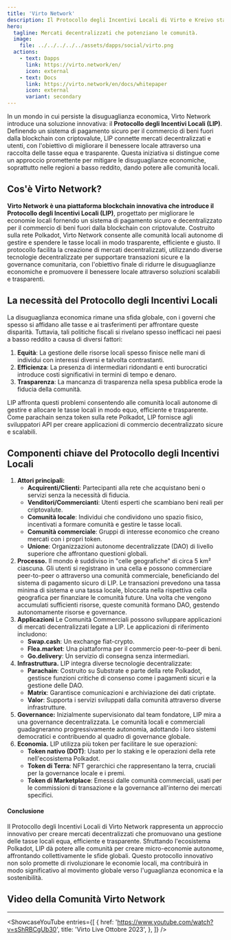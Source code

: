 ```yaml
---
title: 'Virto Network'
description: Il Protocollo degli Incentivi Locali di Virto e Kreivo sta creando mercati decentralizzati che potenziano le comunità attraverso una gestione trasparente delle tasse locali.
hero:
  tagline: Mercati decentralizzati che potenziano le comunità.
  image: 
    file: ../../../../../assets/dapps/social/virto.png
  actions:
    - text: Dapps
      link: https://virto.network/en/
      icon: external
    - text: Docs
      link: https://virto.network/en/docs/whitepaper
      icon: external
      variant: secondary
---
```



In un mondo in cui persiste la disuguaglianza economica, Virto Network introduce una soluzione innovativa: il **Protocollo degli Incentivi Locali (LIP)**.
Definendo un sistema di pagamento sicuro per il commercio di beni fuori dalla blockchain con criptovalute, LIP connette mercati decentralizzati e utenti, con l'obiettivo di migliorare il benessere locale attraverso una raccolta delle tasse equa e trasparente.
Questa iniziativa si distingue come un approccio promettente per mitigare le disuguaglianze economiche, soprattutto nelle regioni a basso reddito, dando potere alle comunità locali.

## Cos'è Virto Network?
**Virto Network è una piattaforma blockchain innovativa che introduce il Protocollo degli Incentivi Locali (LIP)**, progettato per migliorare le economie locali fornendo un sistema di pagamento sicuro e decentralizzato per il commercio di beni fuori dalla blockchain con criptovalute. Costruito sulla rete Polkadot, Virto Network consente alle comunità locali autonome di gestire e spendere le tasse locali in modo trasparente, efficiente e giusto. Il protocollo facilita la creazione di mercati decentralizzati, utilizzando diverse tecnologie decentralizzate per supportare transazioni sicure e la governance comunitaria, con l'obiettivo finale di ridurre le disuguaglianze economiche e promuovere il benessere locale attraverso soluzioni scalabili e trasparenti.

## La necessità del Protocollo degli Incentivi Locali
La disuguaglianza economica rimane una sfida globale, con i governi che spesso si affidano alle tasse e ai trasferimenti per affrontare queste disparità. Tuttavia, tali politiche fiscali si rivelano spesso inefficaci nei paesi a basso reddito a causa di diversi fattori:
1. **Equità**: La gestione delle risorse locali spesso finisce nelle mani di individui con interessi diversi e talvolta contrastanti.
2. **Efficienza**: La presenza di intermediari ridondanti e enti burocratici introduce costi significativi in termini di tempo e denaro.
3. **Trasparenza**: La mancanza di trasparenza nella spesa pubblica erode la fiducia della comunità.

LIP affronta questi problemi consentendo alle comunità locali autonome di gestire e allocare le tasse locali in modo equo, efficiente e trasparente. Come parachain senza token sulla rete Polkadot, LIP fornisce agli sviluppatori API per creare applicazioni di commercio decentralizzato sicure e scalabili.

## Componenti chiave del Protocollo degli Incentivi Locali
1. **Attori principali:**
    - **Acquirenti/Clienti**: Partecipanti alla rete che acquistano beni o servizi senza la necessità di fiducia.
    - **Venditori/Commercianti**: Utenti esperti che scambiano beni reali per criptovalute.
    - **Comunità locale**: Individui che condividono uno spazio fisico, incentivati a formare comunità e gestire le tasse locali.
    - **Comunità commerciale**: Gruppi di interesse economico che creano mercati con i propri token.
    - **Unione**: Organizzazioni autonome decentralizzate (DAO) di livello superiore che affrontano questioni globali.
2. **Processo.** Il mondo è suddiviso in "celle geografiche" di circa 5 km² ciascuna. Gli utenti si registrano in una cella e possono commerciare peer-to-peer o attraverso una comunità commerciale, beneficiando del sistema di pagamento sicuro di LIP. Le transazioni prevedono una tassa minima di sistema e una tassa locale, bloccata nella rispettiva cella geografica per finanziare le comunità future. Una volta che vengono accumulati sufficienti risorse, queste comunità formano DAO, gestendo autonomamente risorse e governance.
3. **Applicazioni** Le Comunità Commerciali possono sviluppare applicazioni di mercati decentralizzati legate a LIP. Le applicazioni di riferimento includono:
    - **Swap.cash**: Un exchange fiat-crypto.
    - **Flea.market**: Una piattaforma per il commercio peer-to-peer di beni.
    - **Go.delivery**: Un servizio di consegna senza intermediari.
4. **Infrastruttura.** LIP integra diverse tecnologie decentralizzate:
    - **Parachain**: Costruito su Substrate e parte della rete Polkadot, gestisce funzioni critiche di consenso come i pagamenti sicuri e la gestione delle DAO.
    - **Matrix**: Garantisce comunicazioni e archiviazione dei dati criptate.
    - **Valor**: Supporta i servizi sviluppati dalla comunità attraverso diverse infrastrutture.
5. **Governance:**
Inizialmente supervisionato dal team fondatore, LIP mira a una governance decentralizzata. Le comunità locali e commerciali guadagneranno progressivamente autonomia, adottando i loro sistemi democratici e contribuendo al quadro di governance globale.
6. **Economia.** LIP utilizza più token per facilitare le sue operazioni:
    - **Token nativo (DOT)**: Usato per lo staking e le operazioni della rete nell'ecosistema Polkadot.
    - **Token di Terra**: NFT gerarchici che rappresentano la terra, cruciali per la governance locale e i premi.
    - **Token di Marketplace**: Emessi dalle comunità commerciali, usati per le commissioni di transazione e la governance all'interno dei mercati specifici.

#### Conclusione
Il Protocollo degli Incentivi Locali di Virto Network rappresenta un approccio innovativo per creare mercati decentralizzati che promuovano una gestione delle tasse locali equa, efficiente e trasparente. Sfruttando l'ecosistema Polkadot, LIP dà potere alle comunità per creare micro-economie autonome, affrontando collettivamente le sfide globali. Questo protocollo innovativo non solo promette di rivoluzionare le economie locali, ma contribuirà in modo significativo al movimento globale verso l'uguaglianza economica e la sostenibilità.

## Video della Comunità Virto Network
------------
<ShowcaseYouTube
  entries={[
        {
        href: 'https://www.youtube.com/watch?v=sShRBCgUb30',
      title: 'Virto Live Ottobre 2023',
    },
  ]} />
